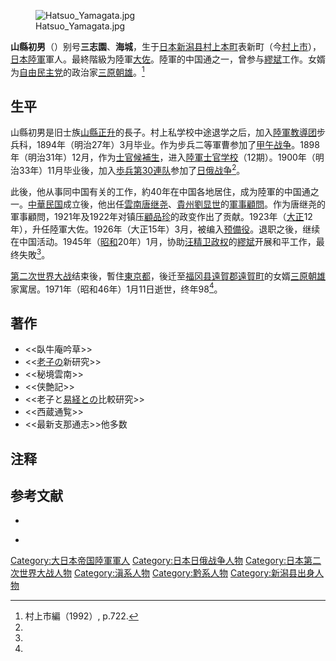 [[File:Hatsuo_Yamagata.jpg|thumb]] 

'''山縣初男'''（{{bd|1873年|8月31日|1971年|1月11日}}）别号'''三志園'''、'''海城'''，生于[[日本|日本]][[新潟县|新潟县]][[村上本町|村上本町]]表新町（今[[村上市|村上市]]），[[大日本帝国陸軍|日本陸軍]]軍人。最終階級为陸軍[[大佐|大佐]]。陸軍的中国通之一，曾参与[[繆斌|繆斌]]工作。女婿为[[自由民主党|自由民主党]]的政治家[[三原朝雄|三原朝雄]]。<ref name=Murakami>村上市編（1992）, p.722.</ref>

==生平==
山縣初男是旧士族[[山縣正升|山縣正升]]的長子。村上私学校中途退学之后，加入[[陸軍教導团|陸軍教導团]]步兵科，1894年（明治27年）3月毕业。作为步兵二等軍曹参加了[[甲午战争|甲午战争]]。1898年（明治31年）12月，作为[[士官候補生|士官候補生]]，进入[[陸軍士官学校_(日本)|陸軍士官学校]]（12期）。1900年（明治33年）11月毕业後，加入[[歩兵第30連队|歩兵第30連队]]参加了[[日俄战争|日俄战争]]<ref name=Murakami/>。

此後，他从事同中国有关的工作，約40年在中国各地居住，成为陸軍的中国通之一。[[中華民国|中華民国]]成立後，他出任[[雲南省_(中華民国)|雲南]][[唐继尧|唐继尧]]、[[貴州省_(中華民国)|貴州]][[劉显世|劉显世]]的[[軍事顧問|軍事顧問]]。作为唐继尧的軍事顧問，1921年及1922年对镇压[[顧品珍|顧品珍]]的政变作出了贡献。1923年（[[大正|大正]]12年），升任陸軍大佐。1926年（大正15年）3月，被编入[[预備役|预備役]]。退职之後，继续在中国活动。1945年（[[昭和|昭和]]20年）1月，协助[[汪精卫政权|汪精卫政权]]的[[繆斌|繆斌]]开展和平工作，最终失敗<ref name=Murakami/>。

[[第二次世界大战|第二次世界大战]]结束後，暫住[[東京都|東京都]]，後迁至[[福冈县|福冈县]][[遠賀郡|遠賀郡]][[遠賀町|遠賀町]]的女婿[[三原朝雄|三原朝雄]]家寓居。1971年（昭和46年）1月11日逝世，终年98<ref name=Murakami/>。

== 著作 ==
* <<臥牛庵吟草>>
* <<[[老子|老子]]の新研究>>
* <<秘境雲南>>
* <<侠艶記>>
* <<老子と[[易经|易経]]との比較研究>>
* <<西蔵通覧>>
* <<最新支那通志>>他多数

== 注释 ==
{{reflist}}

== 参考文献 ==
* {{Cite book|author = [[村上市|村上市]]編|title = 村上市史 資料編9近現代六 教育文化人物編|year = 1992|publisher = 村上市|isbn = }}
* {{Cite book|author = [[秦郁彦|秦郁彦]]編|title = 日本陸海軍総合事典 第2版|year = 2005|publisher = 東京大学出版会|isbn = }}</span>

{{DEFAULTSORT:Yamagata Hatsuo}}
[[Category:大日本帝国陸軍軍人|Category:大日本帝国陸軍軍人]]
[[Category:日本日俄战争人物|Category:日本日俄战争人物]]
[[Category:日本第二次世界大战人物|Category:日本第二次世界大战人物]]
[[Category:滇系人物|Category:滇系人物]]
[[Category:黔系人物|Category:黔系人物]]
[[Category:新潟县出身人物|Category:新潟县出身人物]]